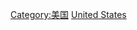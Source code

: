 {{Commonscat|Society of the United States}}

[[Category:美国|Category:美国]]
[[Category:北美洲各国社会|United States]]